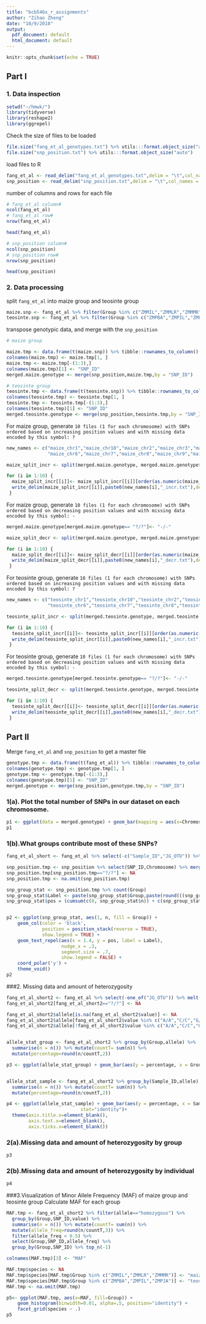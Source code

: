 ```yaml
---
title: "bcb546x_r_assignments"
author: "Zihao Zheng"
date: "10/9/2018"
output:
  pdf_document: default
  html_document: default
---
```


```r
knitr::opts_chunk$set(echo = TRUE)
```
## Part I
### 1. Data inspection
```r
setwd("~/hmwk/")
library(tidyverse)
library(reshape2)
library(ggrepel)
```

Check the size of files to be loaded
```r

file.size("fang_et_al_genotypes.txt") %>% utils:::format.object_size("auto")
file.size("snp_position.txt") %>% utils:::format.object_size("auto")

```


load files to R
```r

fang_et_al <- read_delim("fang_et_al_genotypes.txt",delim = "\t",col_names = T)
snp_position <- read_delim("snp_position.txt",delim = "\t",col_names = T)

```

number of columns and rows for each file

```r
# fang_et_al column#
ncol(fang_et_al)
# fang_et_al row#
nrow(fang_et_al)

head(fang_et_al)

# snp_position column#
ncol(snp_position)
# snp_position row#
nrow(snp_position)

head(snp_position)

```

### 2. Data processing

split `fang_et_al` into maize group and teosinte group
```r

maize.snp <- fang_et_al %>% filter(Group %in% c("ZMMIL","ZMMLR","ZMMMR"))
teosinte.snp <- fang_et_al %>% filter(Group %in% c("ZMPBA","ZMPIL","ZMPJA"))

```

transpose genotypic data, and merge with the `snp_position`
```r
# maize group

maize.tmp <- data.frame(t(maize.snp)) %>% tibble::rownames_to_column()
colnames(maize.tmp) <- maize.tmp[1, ] 
maize.tmp <- maize.tmp[-(1:3),] 
colnames(maize.tmp)[1] <- "SNP_ID"
merged.maize.genotype <- merge(snp_position,maize.tmp,by = "SNP_ID")

# teosinte group
teosinte.tmp <- data.frame(t(teosinte.snp)) %>% tibble::rownames_to_column()
colnames(teosinte.tmp) <- teosinte.tmp[1, ] 
teosinte.tmp <- teosinte.tmp[-(1:3),] 
colnames(teosinte.tmp)[1] <- "SNP_ID"
merged.teosinte.genotype <- merge(snp_position,teosinte.tmp,by = "SNP_ID")

```


For maize group, generate `10 files (1 for each chromosome) with SNPs ordered based on increasing position values and with missing data encoded by this symbol: ?`

```r

new_names <- c("maize_chr1","maize_chr10","maize_chr2","maize_chr3","maize_chr4","maize_chr5",
               "maize_chr6","maize_chr7","maize_chr8","maize_chr9","maize_multiple","maize_unknown")

maize_split_incr <- split(merged.maize.genotype, merged.maize.genotype$Chromosome)

for (i in 1:10) {
  maize_split_incr[[i]]<- maize_split_incr[[i]][order(as.numeric(maize_split_incr[[i]]$Position)),]
  write_delim(maize_split_incr[[i]],paste0(new_names[i],"_incr.txt"),delim = "\t")
 }


```


For maize group, generate `10 files (1 for each chromosome) with SNPs ordered based on decreasing position values and with missing data encoded by this symbol: -`

```r

merged.maize.genotype[merged.maize.genotype== "?/?"]<- "-/-"

maize_split_decr <- split(merged.maize.genotype, merged.maize.genotype$Chromosome)

for (i in 1:10) {
  maize_split_decr[[i]]<- maize_split_decr[[i]][order(as.numeric(maize_split_decr[[i]]$Position)),]
  write_delim(maize_split_decr[[i]],paste0(new_names[i],"_decr.txt"),delim = "\t")
 }


```

For teosinte group, generate `10 files (1 for each chromosome) with SNPs ordered based on increasing position values and with missing data encoded by this symbol: ?`

```r

new_names <- c("teosinte_chr1","teosinte_chr10","teosinte_chr2","teosinte_chr3","teosinte_chr4","teosinte_chr5",
               "teosinte_chr6","teosinte_chr7","teosinte_chr8","teosinte_chr9","teosinte_multiple","teosinte_unknown")

teosinte_split_incr <- split(merged.teosinte.genotype, merged.teosinte.genotype$Chromosome)

for (i in 1:10) {
  teosinte_split_incr[[i]]<- teosinte_split_incr[[i]][order(as.numeric(teosinte_split_incr[[i]]$Position)),]
  write_delim(teosinte_split_incr[[i]],paste0(new_names[i],"_incr.txt"),delim = "\t")
 }


```


For teosinte group, generate `10 files (1 for each chromosome) with SNPs ordered based on decreasing position values and with missing data encoded by this symbol: -`

```r

merged.teosinte.genotype[merged.teosinte.genotype== "?/?"]<- "-/-"

teosinte_split_decr <- split(merged.teosinte.genotype, merged.teosinte.genotype$Chromosome)

for (i in 1:10) {
  teosinte_split_decr[[i]]<- teosinte_split_decr[[i]][order(as.numeric(teosinte_split_decr[[i]]$Position)),]
  write_delim(teosinte_split_decr[[i]],paste0(new_names[i],"_decr.txt"),delim = "\t")
 }


```

## Part II

Merge `fang_et_al` and `snp_position` to get a master file
```r

genotype.tmp <- data.frame(t(fang_et_al)) %>% tibble::rownames_to_column()
colnames(genotype.tmp) <- genotype.tmp[1, ] 
genotype.tmp <- genotype.tmp[-(1:3),] 
colnames(genotype.tmp)[1] <- "SNP_ID"
merged.genotype <- merge(snp_position,genotype.tmp,by = "SNP_ID")


```

### 1(a). Plot the total number of SNPs in our dataset on each chromosome.
```r
p1 <- ggplot(data = merged.genotype) + geom_bar(mapping = aes(x=Chromosome)) + scale_x_discrete(limits=c(1:10,"multiple","unknown")) + theme(text = element_text(size=10))
p1

```


### 1(b).What groups contribute most of these SNPs?
```r
fang_et_al_short <- fang_et_al %>% select(-c("Sample_ID","JG_OTU")) %>% melt(id.vars = "Group",variable.name = "SNP_ID") %>% unique()

snp_position.tmp <- snp_position %>% select(SNP_ID,Chromosome) %>% merge(fang_et_al_short,by = "SNP_ID")
snp_position.tmp[snp_position.tmp=="?/?"] <- NA
snp_position.tmp <- na.omit(snp_position.tmp)

snp_group_stat <- snp_position.tmp %>% count(Group)
snp_group_stat$Label <- paste(snp_group_stat$Group,paste(round(((snp_group_stat$n/sum(snp_group_stat$n))*100),2),"%"), sep="-")
snp_group_stat$pos = (cumsum(c(0, snp_group_stat$n)) + c(snp_group_stat$n / 2, .01))[1:nrow(snp_group_stat)]


p2 <- ggplot(snp_group_stat, aes(1, n, fill = Group)) +
    geom_col(color = 'black', 
             position = position_stack(reverse = TRUE), 
             show.legend = TRUE) +
    geom_text_repel(aes(x = 1.4, y = pos, label = Label), 
                    nudge_x = .3, 
                    segment.size = .7, 
                    show.legend = FALSE) +
    coord_polar('y') +
    theme_void()
p2
```

###2. Missing data and amount of heterozygosity
```r
fang_et_al_short2 <- fang_et_al %>% select(-one_of("JG_OTU")) %>% melt(id.vars = c("Group","Sample_ID"),variable.name = "SNP_ID")
fang_et_al_short2[fang_et_al_short2=="?/?"] <- NA

fang_et_al_short2$allele[is.na(fang_et_al_short2$value)] <- NA
fang_et_al_short2$allele[fang_et_al_short2$value %in% c("A/A","C/C","G/G","T/T")] <- "homozygous"
fang_et_al_short2$allele[!fang_et_al_short2$value %in% c("A/A","C/C","G/G","T/T",NA)] <- "heterozygous"


allele_stat_group <- fang_et_al_short2 %>% group_by(Group,allele) %>% 
  summarise(n = n()) %>% mutate(countT= sum(n)) %>% 
  mutate(percentage=round(n/countT,2))

p3 <- ggplot(allele_stat_group) + geom_bar(aes(y = percentage, x = Group, fill = allele),stat="identity")+ theme(axis.text.x=element_text(angle = -90, hjust = 0)) 


allele_stat_sample <- fang_et_al_short2 %>% group_by(Sample_ID,allele) %>% 
  summarise(n = n()) %>% mutate(countT= sum(n)) %>% 
  mutate(percentage=round(n/countT,2))

p4 <- ggplot(allele_stat_sample) + geom_bar(aes(y = percentage, x = Sample_ID, fill = allele),
                           stat="identity")+ 
  theme(axis.title.x=element_blank(),
        axis.text.x=element_blank(),
        axis.ticks.x=element_blank())
```

### 2(a).Missing data and amount of heterozygosity by group
```r
p3
```
### 2(b).Missing data and amount of heterozygosity by individual
```r
p4
```


###3.Visualization of Minor Allele Frequency (MAF) of maize group and teosinte group
Calculate MAF for each group
```r
MAF.tmp <- fang_et_al_short2 %>% filter(allele=="homozygous") %>% 
  group_by(Group,SNP_ID,value) %>%
  summarise(n = n()) %>% mutate(countT= sum(n)) %>% 
  mutate(allele_freq=round(n/countT,3)) %>% 
  filter(allele_freq < 0.5) %>% 
  select(Group,SNP_ID,allele_freq) %>% 
  group_by(Group,SNP_ID) %>% top_n(-1)

colnames(MAF.tmp)[3] <- "MAF"

MAF.tmp$species <- NA
MAF.tmp$species[MAF.tmp$Group %in% c("ZMMIL","ZMMLR","ZMMMR")] <- "maize"
MAF.tmp$species[MAF.tmp$Group %in% c("ZMPBA","ZMPIL","ZMPJA")] <- "teosinte"
MAF.tmp <- na.omit(MAF.tmp)

p5<- ggplot(MAF.tmp, aes(x=MAF, fill=Group)) +
    geom_histogram(binwidth=0.01, alpha=.5, position="identity") +
    facet_grid(species ~ .)
p5
```






